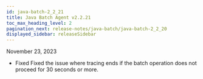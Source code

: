 ```yaml
---
id: java-batch-2_2_21
title: Java Batch Agent v2.2.21
toc_max_heading_level: 2
pagination_next: release-notes/java-batch/java-batch-2_2_20
displayed_sidebar: releaseSidebar
---
```


November 23, 2023

- <Status>Fixed</Status> Fixed the issue where tracing ends if the batch operation does not proceed for 30 seconds or more.


<DownloadJavaBatchAgent />

